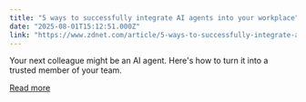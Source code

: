 ```yaml
---
title: "5 ways to successfully integrate AI agents into your workplace"
date: "2025-08-01T15:12:51.000Z"
link: "https://www.zdnet.com/article/5-ways-to-successfully-integrate-ai-agents-into-your-workplace/"
---
```


Your next colleague might be an AI agent. Here's how to turn it into a trusted member of your team.

[Read more](https://www.zdnet.com/article/5-ways-to-successfully-integrate-ai-agents-into-your-workplace/)
